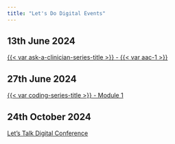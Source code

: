 ```yaml
---
title: "Let's Do Digital Events"
---
```


## 13th June 2024

[{{< var ask-a-clinician-series-title >}} - {{< var aac-1 >}}](ask-a-clinician-1.qmd)

## 27th June 2024

[{{< var coding-series-title >}} - Module 1](programming-in-healthcare-module-1-June-2024.qmd)

## 24th October 2024

[Let's Talk Digital Conference](/conferences/2024/index.qmd)



